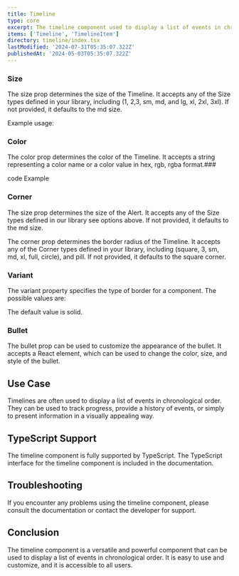 ```yaml
---
title: Timeline
type: core
excerpt: The timeline component used to display a list of events in chronological order. It is a flexible component that can be customized to meet the needs of your application.
items: ['Timeline', 'TimelineItem']
directory: timeline/index.tsx
lastModified: '2024-07-31T05:35:07.322Z'
publishedAt: '2024-05-03T05:35:07.322Z'
---
```


### Size

The size prop determines the size of the Timeline. It accepts any of the Size types defined in your library, including (1, 2,3, sm, md, and lg, xl, 2xl, 3xl). If not provided, it defaults to the md size.

Example usage:

<Playground name="timelineSize" root="timeline" />

### Color

The color prop determines the color of the Timeline. It accepts a string representing a color name or a color value in hex, rgb, rgba format.###

code Example

<Playground name="timelineColor" root="timeline" />

### Corner

The size prop determines the size of the Alert. It accepts any of the Size types defined in our library see options above. If not provided, it defaults to the md size.

The corner prop determines the border radius of the Timeline. It accepts any of the Corner types defined in your library, including (square, 3, sm, md, xl, full, circle), and pill. If not provided, it defaults to the square corner.

<Playground name="timelineCorner" root="timeline" />

### Variant

The variant property specifies the type of border for a component. The possible values are:

The default value is solid.

<Playground name="timelineVariant" root="timeline" />

### Bullet

The bullet prop can be used to customize the appearance of the bullet. It accepts a React element, which can be used to change the color, size, and style of the bullet.

<Playground name="timelineCustomBullet" root="timeline" />

## Use Case

Timelines are often used to display a list of events in chronological order. They can be used to track progress, provide a history of events, or simply to present information in a visually appealing way.

## TypeScript Support

The timeline component is fully supported by TypeScript. The TypeScript interface for the timeline component is included in the documentation.

## Troubleshooting

If you encounter any problems using the timeline component, please consult the documentation or contact the developer for support.

## Conclusion

The timeline component is a versatile and powerful component that can be used to display a list of events in chronological order. It is easy to use and customize, and it is accessible to all users.
